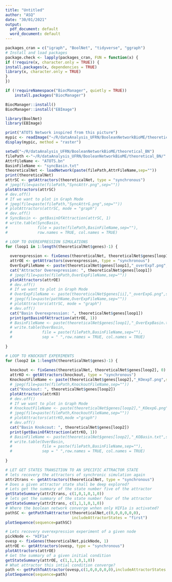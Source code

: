 ```yaml
---
title: "Untitled"
author: "ASQ"
date: "30/01/2021"
output:
  pdf_document: default
  word_document: default
---
```


```r
packages_cran = c("igraph", "BoolNet", "tidyverse", "ggraph")
# Install and load packages
package.check <- lapply(packages_cran, FUN = function(x) {
if (!require(x, character.only = TRUE)) {
install.packages(x, dependencies = TRUE)
library(x, character.only = TRUE)
}
})
```

```r
if (!requireNamespace("BiocManager", quietly = TRUE))
    install.packages("BiocManager")

BiocManager::install()
BiocManager::install("EBImage")
```

```r
library(BoolNet)
library(EBImage)
```

```r

print("ATOTS Network inspired from this picture")
mypic <- readImage("~/R/dataAnalysis_UFRN/BooleanNetworkBioME/theoretical_BN/Sermeu2011.png")
display(mypic, method = "raster")
```


```r
setwd("~/R/dataAnalysis_UFRN/BooleanNetworkBioME/theoretical_BN")
filePath <-"~/R/dataAnalysis_UFRN/BooleanNetworkBioME/theoretical_BN/"
AttrFileName <- "ATOTS.bn"
BasinFileName <- "syncBasin.txt"
theoreticalNet <- loadNetwork(paste(filePath,AttrFileName,sep=""))
print(theoreticalNet)
attrSC <- getAttractors(theoreticalNet, type = "synchronous")
# jpeg(file=paste(filePath,"SyncAttr.png",sep=""))
plotAttractors(attrSC)
# dev.off()  
# If we want to plot in Graph Mode
# jpeg(file=paste(filePath,"SyncAttrG.png",sep=""))
# plotAttractors(attrSC, mode = "graph")
# dev.off()
# SyncBasin <- getBasinOfAttraction(attrSC, 1)
# write.table(SyncBasin, 
#             file = paste(filePath,BasinFileName,sep=""),
#             row.names = TRUE, col.names = TRUE)

# LOOP TO OVEREXPRESSION SIMULATIONS
for (loop1 in 1:length(theoreticalNet$genes)-1) {
  
  overexpression <- fixGenes(theoreticalNet, theoreticalNet$genes[loop1], 1)
  attrOE <- getAttractors(overexpression, type = "synchronous")
  OverExpFileName <- paste(theoreticalNet$genes[loop1],"_overExpT.png",sep="")
  cat("Attractor Overexpression: ", theoreticalNet$genes[loop1])
  # jpeg(file=paste(filePath,OverExpFileName,sep=""))
  plotAttractors(attrOE)
  # dev.off()
  # If we want to plot in Graph Mode
  # OverExpFileName <- paste(theoreticalNet$genes[ii],"_overExpG.png",sep="")
  # jpeg(file=paste(pathName,OverExpFileName,sep=""))
  # plotAttractors(attrSC, mode = "graph")
  # dev.off()
  cat("Basin Overexpression: ", theoreticalNet$genes[loop1])
  print(getBasinOfAttraction(attrOE, 1))
  # BasinFileName <- paste(theoreticalNet$genes[loop1],"_OverExpBasin.txt",sep="")
  # write.table(OverBasin, 
  #             file = paste(filePath,BasinFileName,sep=""),
  #             sep = " ",row.names = TRUE, col.names = TRUE)
  
}

# LOOP TO KNOCKOUT EXPERIMENTS
for (loop2 in 1:length(theoreticalNet$genes)-1) {
  
  knockout <- fixGenes(theoreticalNet, theoreticalNet$genes[loop2], 0)
  attrKO <- getAttractors(knockout, type = "synchronous")
  KnockoutFileName <- paste(theoreticalNet$genes[loop2],"_KOexpT.png",sep="")
  # jpeg(file=paste(filePath,KnockoutFileName,sep=""))
  cat("Knockout: ", theoreticalNet$genes[loop2])
  plotAttractors(attrKO)
  # dev.off()
  # If we want to plot in Graph Mode
  # KnockoutFileName <- paste(theoreticalNet$genes[loop2],"_KOexpG.png",sep="")
  # jpeg(file=paste(filePath,KnockoutFileName,sep=""))
  # plotAttractors(attrKO,mode ="graph")
  # dev.off()
  cat("Basin Knokcout: ", theoreticalNet$genes[loop2])
  print(getBasinOfAttraction(attrKO, 1))
  # BasinFileName <- paste(theoreticalNet$genes[loop2],"_KOBasin.txt",sep="")
  # write.table(OverBasin, 
  #             file = paste(filePath,BasinFileName,sep=""),
  #             sep = " ",row.names = TRUE, col.names = TRUE)
  
}

```


```r
# LET GET STATES TRANSITION TO AN SPECIFIC ATTRACTOR STATE
# lets recovery the attractors of synchronic simulation again
attr2trans <- getAttractors(theoreticalNet, type = "synchronous")
# Does a given attractor state shall be deep explored? 
# Lets get the summary of the state number five of the attractor
getStateSummary(attr2trans, c(1,0,1,0,1,0))
# lets get the summary of the state number four of the attractor
getStateSummary(attr2trans, c(1,1,1,0,1,0))
# Where the boolean network converge wnhen only HIF1a is activated? 
pathSC <- getPathToAttractor(theoreticalNet,c(0,0,0,0,0,0),
                             includeAttractorStates = "first")
plotSequence(sequence=pathSC)

# Lets recovery overexpression experiment of a given node
pickNode <- "HIF1a"
ovesp <- fixGenes(theoreticalNet,pickNode, 1)
attrOE <- getAttractors(ovesp, type = "synchronous")
plotAttractors(attrOE)
# Get the summary of a given initial condition
getStateSummary(attrOE, c(1,1,1,0,1,0))
# What attractor this intial condition converge?
path <- getPathToAttractor(ovesp,c(1,0,0,0,0,0),includeAttractorStates = "first")
plotSequence(sequence=path)

```
